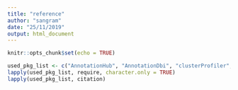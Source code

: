 ```yaml
---
title: "reference"
author: "sangram"
date: "25/11/2019"
output: html_document
---
```


```r
knitr::opts_chunk$set(echo = TRUE)
```

```r
used_pkg_list <- c("AnnotationHub", "AnnotationDbi", "clusterProfiler", "clusterProfiler.dplyr", "enrichplot")
lapply(used_pkg_list, require, character.only = TRUE)
lapply(used_pkg_list, citation)
```